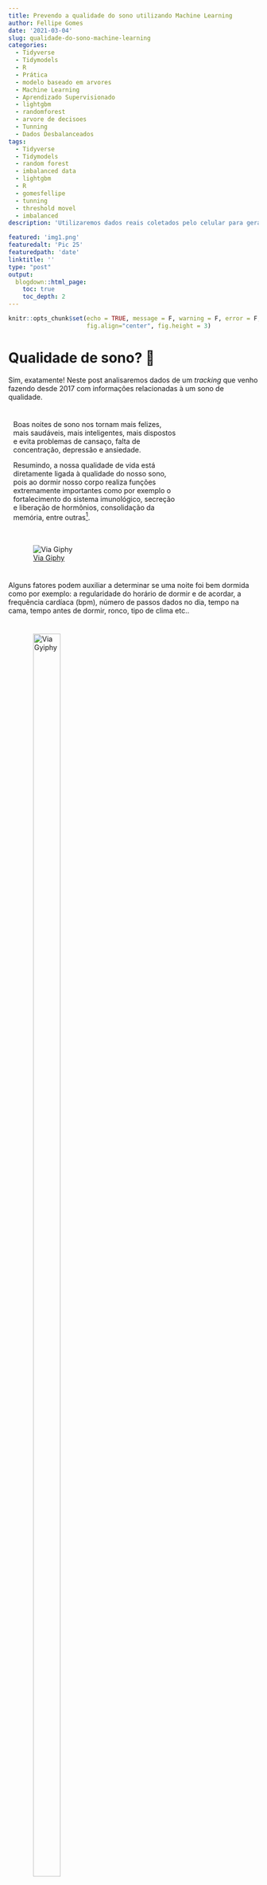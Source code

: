 ```yaml
---
title: Prevendo a qualidade do sono utilizando Machine Learning
author: Fellipe Gomes
date: '2021-03-04'
slug: qualidade-do-sono-machine-learning
categories:
  - Tidyverse
  - Tidymodels
  - R
  - Prática
  - modelo baseado em arvores
  - Machine Learning
  - Aprendizado Supervisionado
  - lightgbm
  - randomforest
  - arvore de decisoes
  - Tunning
  - Dados Desbalanceados
tags:
  - Tidyverse
  - Tidymodels
  - random forest
  - imbalanced data
  - lightgbm
  - R
  - gomesfellipe
  - tunning
  - threshold movel
  - imbalanced
description: 'Utilizaremos dados reais coletados pelo celular para gerar previsões a partir de uma pequena base de dados com target desbalanceada'

featured: 'img1.png'
featuredalt: 'Pic 25'
featuredpath: 'date'
linktitle: ''
type: "post"
output:
  blogdown::html_page:
    toc: true
    toc_depth: 2
---
```


<style>
.column {
float: left;
width: 50%;
padding: 10px;
}

.column4 {
float: left;
width: 33%;
padding: 10px;
}

.column8 {
float: left;
width: 66%;
padding: 10px;
}

.row:after {
content: "";
display: table;
clear: both;
}

.center {
display: flex;
justify-content: center;
align-items: center;
height: 200px;
}
</style>


```r
knitr::opts_chunk$set(echo = TRUE, message = F, warning = F, error = F,
                      fig.align="center", fig.height = 3) 
```

<!-- O que veremos no post? -->

<!-- Aquisiçào e preparação dos dados -->
<!-- Uso de fontes externas para preencher dados faltantes -->

<!-- - Dados desbalanceados -->
<!-- - Analise exploratoria -->
<!-- Seleção de features -->
<!-- - *threshold* móvel -->
<!-- - Random Forest -->
<!-- - Ajustar modelo nulo baseline -->
<!-- - Lightgbm -->
<!-- - Tunning -->
<!-- - Seleção de modelos -->
<!-- Early Stopping -->
<!-- Aprendizagem não supervisionada para avaliar em novos dados -->
# Qualidade de sono? 🤨

Sim, exatamente! Neste post analisaremos dados de um *tracking* que venho fazendo desde 2017 com informações relacionadas à um sono de qualidade.

<div class="row">
<div class="column8"> 

Boas noites de sono nos tornam mais felizes, mais saudáveis, mais inteligentes, mais dispostos e evita problemas de cansaço, falta de concentração, depressão e ansiedade.

Resumindo, a nossa qualidade de vida está diretamente ligada à qualidade do nosso sono, pois ao dormir nosso corpo realiza funções extremamente importantes como por exemplo o fortalecimento do sistema imunológico, secreção e liberação de hormônios, consolidação da memória, entre outras[^1].

</div>

<div class="column4">
![[Via Giphy](https://media.giphy.com/media/mguPrVJAnEHIY/giphy.gif)](https://media.giphy.com/media/mguPrVJAnEHIY/giphy.gif)
</div>

</div>

Alguns fatores podem auxiliar a determinar se uma noite foi bem dormida como por exemplo: a regularidade do horário de dormir e de acordar, a frequência cardíaca (bpm), número de passos dados no dia, tempo na cama, tempo antes de dormir, ronco, tipo de clima etc..

<div class="row">

<div class="column4">
![[Via Gyiphy](https://media.giphy.com/media/xUPJPlFxssGpmLemru/giphy.gif)](https://media.giphy.com/media/xUPJPlFxssGpmLemru/giphy.gif){width=80%}
</div>

<div class="column8">
Felizmente, existe um aplicativo chamado [Sleep Cycle](sleepcycle.com/) que é capaz de *trackear* todas essas informações durante o uso do app, dentre outras funcionalidades. Desde 2017 tenho acompanhado meu sono através dele, principalmente pela funcionalidade de [rastreio dos padrões de sono para despertar durante sua fase mais leve, sem um despertador convencional](https://www.sleepcycle.com/how-sleep-cycle-works/) e tenho curtido bastante!
</div>

</div>

A proposta principal do aplicativo é monitorar os sinais do corpo para nos despertar suavemente quando estivermos no estágio de sono mais leve possível, pois acordar durante o sono leve é como acordar naturalmente descansado!

# Como funciona aplicativo Sleep Cycle? ![](https://www.sleepcycle.com/wp-content/uploads/2020/09/sleep_cycle_app_icon-480x480.png){width=3%}

<small>Tradução livre de [*How Sleep Cycle works*](https://www.sleepcycle.com/how-sleep-cycle-works/):</small>

"O funcionamento básico desse aplicativo se baseia que nos mexemos predominantemente durante o sono leve. Já durante o sono pesado, os músculos tendem a permanecer relaxados, e em sono REM a movimentação muscular abaixo do pescoço fica paralizada.

Assim sendo é possível selecionar um horário que gostaria de acordar, como de 6:30 até 7:00, e o aplicativo rastreará os movimentos na cama para acordar apenas quando entrar em sono leve durnte este período.

Dessa forma, estaríamos aumentando as chances de acordar mais bem-disposto, já que seu sono foi interrompido em uma fase mais leve de descanso."

Vejamos dois gráficos que exemplificam dois dos possíveis cenários de uma noite de sono:

<div class="row">

<div class="column">
<center>
**Exemplo 1 - sono regular**
![[via SleepCycle.com](https://www.sleepcycle.com/wp-content/uploads/2019/08/sleepcycle_regular_sleep.png)](https://www.sleepcycle.com/wp-content/uploads/2019/08/sleepcycle_regular_sleep.png){width=80%}
</br>
<small>Os picos representam os ciclos do sono, incluindo todas as fases do sono.</small>
</center>
</div>

<div class="column">
<center>  
**Exemplo 2 - sono irregular**
![[via SleepCycle.com](https://www.sleepcycle.com/wp-content/uploads/2019/08/sleepcycle_irregular_sleep.png)](https://www.sleepcycle.com/wp-content/uploads/2019/08/sleepcycle_irregular_sleep.png){width=80%}
</br>
<small>Ciclos de sono mais irregulares, onde o usuário provavelmente não dormiu tão bem como em nosso primeiro exemplo.</small>
</center>
</div>

</div>

Esta é a principal informação coletada no aplicativo e que permite um "despertar tranquilo"!

<!-- Agora que já entendemos as benefícios de uma noite bem dormida, de onde vêm os dados, como o app funciona e quantas horas proporcionam uma boa noite de sono, vamos direto ao objetivo deste post! -->

# Objetivo 🎯

Apesar do aplicativo captar diversos dados sobre a noite de sono, o "humor ao acordar" é uma informação fornecida pelo usuário assim que desativa o alarme, quando a seguinte tela é exibida:

<div class="row">

<div class="column">
<center>
![](/post/2021-02-28-qualidade-do-sono-machine-learning/mood.jpg){width=80%}
</center>
</div>

<div class="column">
<div class="center">
<br>
<dl>
<dt>Onde:</dt>
<dd>- 😃 (Bom)</dd>
<dd>- 😑 (Ok)</dd>
<dd>- 😡 (Mau)</dd>
</dl>
</div>
</div>
</div>

Como houveram diversos dias em que utilizei o aplicativo mas não assinalei o humor (seja por ter desativado o recurso por algum tempo ou simplesmente por ter ignorado 😅) vamos trabalhar para responder a seguinte pergunta:

> Qual foi a probabilidade de ter acordado de **mal humor** durante o período de *tracking* do app, nos dias cujo esse dado é faltante?

Onde **mal humor** será a classe positiva da **target**, traduzido nos dados da seguinte forma:

$$
mood=
\begin{cases}
Bom, & \text{se}\  mood = Bom \\
Ruim, & \text{c.c}\ 
\end{cases}
$$

Logo, `mood` será binária, avaliando se o humor foi `Bom` ou `Ruim` ao acordar, onde `Ruim`  a combinação do status 😑 (Ok) e 😡 (Mau) e será a classe mais importante para controlar os erros de previsão. 

Tomei a liberdade de fazer essa transformação pois desde o início do uso do app, marco como `Ruim` apenas quando realmente não descansei de forma satisfatória. Isso pode ter ocorrido por diversos fatores, como por exemplo: acordar após um pesadelo; acordar com barulho da rua ou de casa; acordar meio doente ou passando mal e por ai vai..

Por enquanto, estas informações serão suficientes. Vejamos na análise exploratória como se apresenta a variável target e quais dados disponíveis para atingir tal objetivo. 

# Explorar dados 🔎 


Carregar as dependências:

```r
library(tidyverse)  # datascience toolkit 
library(lubridate)  # manipule date
library(patchwork)  # grid ggplot
library(tidymodels) # machine learning toolkit
library(reactable)  # print tables 
library(treesnip)   # lightgbm

# Definir tema para ggplot
theme_set(theme_bw()) 
```

Vamos carregar funções que foram desenvolvidas ao longo das análises para facilitar tanto na apresentação dos resultados quanto na portabilidade dos códigos (bastando pequenos ajustes para "reciclá-los" ♻️):

<details>
<summary>(*Clique aqui para exibir as funções customizadas*)</summary>

```r
# Para o print de tabelas
print_table <- function(x, round=0, evalue_model = F, ...){ 
  
  if(round>0) x <- x %>% mutate_if(is.numeric, ~round(.x, round))
  
  if(evalue_model == T){
    
    reactable::reactable(x, striped = T, bordered = T, 
                         highlight = T, pagination = F,
                         width = 800,
                         defaultColDef = colDef(minWidth = 85),
                         defaultSorted = list(auc_pr = "desc"),
                         columns = list(
                           model = colDef(minWidth = 110),
                           tp = colDef(minWidth = 40),
                           fp = colDef(minWidth = 40),
                           fn = colDef(minWidth = 40),
                           tn = colDef(minWidth = 40)),
                         ...)  
    
  }else{
    reactable::reactable(x, striped = T, bordered = T, width = 800,
                         highlight = T, pagination = F, ...)  
  }
  
  
}

# Graficos de features numericas
plot_num <- function(data, num_feature, 
                     title = NULL, bins = 30, legend = NULL){
  
  if(is.null(title)) title = num_feature
  
  data = data %>% filter(!is.na(mood))
  
  p_shapiro = round(shapiro.test(data$air_pressure_pa)$p.value, 5)
  
  p1 <- 
    data %>% 
    ggplot(aes_string(x = num_feature, fill = "mood"))+
    geom_histogram(aes(y=..density..), bins = bins, alpha = 0.5,
                   show.legend = ifelse(!is.null(legend), T, F))+
    geom_density(alpha = 0.5,
                 show.legend = ifelse(!is.null(legend), T, F))+
    labs(y = "", x= "", title = title)+
    scale_fill_viridis_d(end = 0.8, direction = 1)
  
  if(!is.null(legend)){
    p1 = p1 + theme(legend.position = legend)
  }
  
  p2 <- 
    data %>% 
    ggplot(aes_string(x = num_feature))+
    geom_boxplot(aes(y = "", color = mood), 
                 show.legend = F)+
    labs(y = "", x= "", 
         caption = paste0("Shapiro-Wilk normality test: ",
                          ifelse(p_shapiro == 0, "P<0.05", p_shapiro) ))+
    scale_color_viridis_d(end = 0.8, direction = 1)
  
  p1 / p2  + plot_layout(heights = c(4/5, 1/5))
}  

# Graficos de features categoricas
plot_cat <- function(data, cat_feature, title = NULL, label = TRUE, legend = NULL){
  
  data = data %>% filter(!is.na(mood))
  
  valor_p = round(chisq.test(data %>% pull(cat_feature), 
                             data$mood, 
                             simulate.p.value = T)$p.value, 5)
  
  to_plot = data %>%
    count(!!as.name(cat_feature), mood) %>% 
    group_by(!!as.name(cat_feature)) 
  
  final_plot = to_plot %>% 
    mutate(prop = n/sum(n),
           lab = paste0(round(prop*100, 2), "%")) %>% 
    ggplot()+
    geom_bar(aes_string(x = cat_feature, y = "n", fill = "mood"),
             stat = "identity", alpha = 0.7, 
             position = position_dodge2(0.9),
             show.legend = ifelse(!is.null(legend), T, F))+
    scale_fill_viridis_d(end = 0.8, direction = 1)+
    labs(title = title, y = "",
         caption = paste0("Pearson's Chi-squared test: ", valor_p))
  
  if(label == TRUE){
    final_plot = final_plot+
      geom_label(aes_string(x = cat_feature, y = "n", label = "lab"),
                 position = position_dodge2(0.9), show.legend = F)  
  }
  
  if(!is.null(legend)){
    final_plot = final_plot + theme(legend.position = legend)
  }
  
  return(final_plot)
  
}

# Grafico interativo de features temporais
plot_dygraph <- function(x, order.by, feature, title = NULL){
  x %>%  
    xts::xts(order.by = order.by) %>% 
    .[,feature] %>%
    dygraphs::dygraph(main = title) %>% 
    dygraphs::dyRangeSelector()
}

# Calcula o ponto de corte que maximiza a funcao f beta
threshold_max <- function(x){
  
  fbeta <- function(precision, recall){ 
    (beta+1)*(precision*recall)/(beta*(precision+recall))
  }
  
  # https://machinelearningmastery.com/fbeta-measure-for-machine-learning/
  # F05: + precision - recall
  # F1 : + precision + recall
  # F2 : - precision + recall 
  beta = 0.5
  
  x  %>%
    pr_curve(mood, .pred_Ruim) %>% 
    mutate(fbeta = fbeta(precision, recall) ) %>% 
    filter(fbeta == max(fbeta, na.rm = T))
}

# Plot da matriz de confusao e da funcao das funcoes de densidade estimadas
conf_mat_plot <- function(x, null_model = FALSE){
  trs <- threshold_max(x)$.threshold
  
  if(null_model==FALSE){
    x <- x %>% 
      mutate(.pred_class = ifelse(.pred_Ruim >= trs, "Ruim", "Bom") %>%
               factor(levels = c("Ruim", "Bom"), ordered = TRUE))  
  }
  
  p1 <- 
    x %>%
    select(.pred_class, mood) %>%
    table() %>% 
    conf_mat() %>% 
    autoplot(type = "heatmap")+
    labs(title = "Matriz de Confusao",
         subtitle = paste0("Threshold max F0.5: ", round(trs, 4)))
  
  p2 <- 
    x  %>%
    ggplot() +
    geom_density(aes(x = .pred_Ruim, fill = mood), 
                 alpha = 0.5)+
    labs(title = "Distribuições de probabilidade previstas",
         subtitle = "por classe")+ 
    scale_x_continuous(limits = 0:1)+
    geom_vline(aes(xintercept = trs, color = "threshold max F0.5"), linetype = 2) +
    scale_color_manual(name = "", values = c(`threshold max F0.5` =  "red"))+
    scale_fill_viridis_d(end = 0.7, direction = 1)
  
  p1 | p2
} 

# Conjunto de metricas utilizadas para avaliar os modelos
evalue_model <- function(x, model = "", null_model=FALSE){
  
  trs <- threshold_max(x)$.threshold
  
  if(null_model==FALSE){
    x <- x %>%
      mutate(.pred_class = ifelse(.pred_Ruim >= trs, "Ruim", "Bom") %>% 
               factor(levels = c("Ruim", "Bom"), ordered = TRUE))
  }
  
  cm <- x %>% 
    select(.pred_class, mood) %>% 
    table() 
  
  tibble(
    model = model,
    tp = cm[1,1],
    fp = cm[1,2],
    fn = cm[2,1],
    tn = cm[2,2],
    auc_roc   = yardstick::roc_auc(x, mood, `.pred_Ruim`)$.estimate,
    auc_pr    = yardstick::pr_auc(x, mood, `.pred_Ruim`)$.estimate,
    logloss   = yardstick::mn_log_loss_vec(x$mood, x$.pred_Ruim),
    f1        = yardstick::f_meas_vec(x$mood, x$.pred_class, beta = 1),
    f05       = yardstick::f_meas_vec(x$mood, x$.pred_class, beta = 0.5),
    f2        = yardstick::f_meas_vec(x$mood, x$.pred_class, beta = 2),
    precision = yardstick::precision_vec(x$mood, x$.pred_class),
    recall    = yardstick::recall_vec(x$mood, x$.pred_class),
    trs_fbeta = trs
  ) 
}  

plot_auc <- function(x){
  
  p1 <-  
    x %>% 
    group_by(model) %>%
    roc_curve(mood, .pred_Ruim) %>%
    ggplot(aes(x = 1 - specificity, y = sensitivity, color = model)) +
    geom_line(size = 1, alpha = 0.5, show.legend = F) +
    geom_abline(lty = 2, alpha = 0.5, color = "gray50", size = 1.3)+
    labs(title = "AUC")+
    scale_color_viridis_d(direction = 1)
  
  p2 <- 
    x %>%
    group_by(model) %>%
    pr_curve(mood, .pred_Ruim) %>%
    ggplot(aes(x = recall, y = precision, color = model)) +
    geom_line(size = 1.15, alpha = 0.5) +
    # geom_abline(slope = -1, intercept = 1, lty = 2, alpha = 0.5, color = "gray50", size = 1.2)+
    labs(title = "PR AUC")+
    theme(legend.position = "right")+
    scale_color_viridis_d(direction = 1)
  
  (p1 | p2)
}
```
</details>
&nbsp;

Importar os dados obtidos no app [SleepCycle](https://www.sleepcycle.com/) e padronizar nomes das colunas:

```r
sleep <- read_csv2("sleepdata.csv") %>% janitor::clean_names(case = "snake")
```

A seguir, uma tabela com uma descrição do conteúdo de cada coluna:

<!-- <div class="fold s"> -->

<details>
<summary>(*Código do objeto `dic`*)</summary>

```r
dic <- 
  tibble(
    `Coluna` = sleep %>% colnames(),
    `Descrição curta` = 
      c("Inicio",
        "Fim",
        "Qualidade do Sono",
        "Regularidade",
        "Humor",
        "Frequência cardíaca (bpm)",
        "Passos",
        "Modo de alarme",
        "Pressão do Ar (Pa)",
        "Cidade",
        "Movimentos por hora",
        "Tempo na cama (segundos)",
        "Tempo adormecido (segundos)",
        "Tempo antes de dormir (segundos)",
        "Início da janela",
        "Fim da janela",
        "Ronco",
        "Hora do ronco",
        "Temperatura (°C)",
        "Tipo de clima",
        "Notas"),
    `Descrição detalhada` = 
      c("Início do monitoramento",
        "Fim do monitoramento",
        "Qualidade do sono é baseada em: tempo que passa a dormir, movimentos durante a noite e momentos em que está totalmente desperto",
        "Informa sobre a regularidade do horário de dormir e de acordar durante um período de tempo. Quanto maior, mais regular tem sido o horário de acordar e dormir e isso pode resultar em um sono melhor",
        "Humor informado no app ao acordar:    
        \U0001F603 (Bom), \U0001F611 (Ok), \U0001F621 (Mau), \U00026D4 (Não informado)",
        "-",
        "Quantos passos dá por dia (bom a partir de 10.000 passos por dia)",
        "Alarme ligado ou apenas monitoramento",
        "-",
        "-",
        "-",
        "-",
        "-",
        "-",
        "Início do modo soneca",
        "Fim do modo soneca",
        "Detector de ruídos (pode captar outros barulhos que não seja ronco)",
        "-",
        "-",
        "-",
        "Alguma nota ao acordar"
      ),
    Target = c(rep("",4), "🎯", rep("", 16))
  )
```

</details>
<!-- &nbsp; -->

```r
dic %>% print_table(columns = list(Target = colDef(minWidth = 35)))
```

&nbsp;

## Limpeza e preparação dos dados

Vamos realizar uma limpeza inicial, preparando os dados para possibilitar as análise em um objeto `tibble` minimamente arrumado:

```r
sleep <- sleep %>% 
  # fix target
  mutate(mood = case_when(mood == "Bom" ~ "Bom",
                          mood == "Mau" ~ "Ruim",
                          mood == "Ok" ~ "Ruim",
                          is.na(mood) ~ NA_character_),
         mood = factor(mood, levels = c("Ruim", "Bom"), ordered = TRUE)) %>% 
  # fix window
  mutate_at(c("window_start", "window_stop"), 
            ~ifelse(is.na(.x), end, .x)) %>% 
  # fix string %
  mutate_at(c("sleep_quality", "regularity"),
            ~ .x %>% str_remove("%") %>% as.numeric() ) %>% 
  # fix heart_rate_bpm e criar bug indicator 
  mutate(heart_rate_bug = ifelse(heart_rate_bpm == 0, "sim", "nao")) %>% 
  mutate(heart_rate_bpm = ifelse(heart_rate_bpm == 0, 
                                 NA_integer_, heart_rate_bpm)) %>% 
  # fix dados de soneca
  mutate(snore_time = as.numeric(snore_time),
         did_snore = ifelse(did_snore == TRUE, "sim", "nao")) %>% 
  # fix para numerico
  mutate_at(c("time_before_sleep_seconds", 
              "time_asleep_seconds", 
              "time_in_bed_seconds"),
            ~as.numeric(.x) ) %>% 
  # fix movements_per_hour para double
  mutate(movements_per_hour = as.double(movements_per_hour)) %>% 
  # fix weather_type
  mutate(weather_type = 
           factor(weather_type, 
                  levels = c("No weather", "Rain", "Rainy showers", "Cloudy",
                             "Partly cloudy", "Fair", "Sunny"),
                  ordered = TRUE))  %>% 
  mutate_at(c("weather_temperature_c", "air_pressure_pa"),
            ~ as.numeric(.x) %>% if_else(. == 0, NA_real_, .)) %>% 
  # remover unused columns
  select(-one_of(c("city", "notes"))) %>% 
  select(mood, everything()) %>% 
  arrange(end)
```

Qual a estrutura geral dos dados? Será que existe algum padrão nos dados ausentes?

```r
sleep %>% 
  arrange(end) %>% 
  mutate(Date = as.Date(end))%>%
  # complete(Date = seq.Date(min(Date), max(Date), by="day"))  %>%  
  visdat::vis_dat() 
```

Os dados ausentes ocorrem tanto espalhados (`heart_rate_bpm`) quanto em sequência (`air_pressure_pa`, `weather_temperature_c`, `mood`) portando, adotaremos as seguintes estratégias para inputar dados ausentes:

1. `air_pressure_pa`: Será obtidos no site [data.rio/datasets](https://www.data.rio/datasets/dados-hor%C3%A1rios-do-monitoramento-da-qualidade-do-ar-monitorar?selectedAttribute=Pres) e caso ainda exista dados ausentes, será preenchido com as médias móveis dos últimos 7 dias;
2. `weather_temperature_c`: Mesma estratégia do item (1);
3. `heart_rate_bpm`: Cálculo das médias móveis dos últimos 7 dias;
4. `mood`: Como é a *target*, as instâncias aonde `is.na(mood)` serão retidas para estimação após o ajuste do modelo.

## Imputar dados de fontes externas

O preenchimento das features `air_pressure_pa`, `weather_temperature_c` serão realizados a partir do download de dados públicos do Rio de Janeiro no link: [data.rio/datasets](https://www.data.rio/datasets/dados-hor%C3%A1rios-do-monitoramento-da-qualidade-do-ar-monitorar?selectedAttribute=Pres). Para obter este dado utilizaremos a função `get_rj_data()` desenvolvida para este post, que está omitida mas para quem tiver interesse basta conferir clicando no item abaixo:

<details>
<summary>(*Código da função `get_rj_data()`*)</summary>
```r
get_rj_data <- function(){ 
  
  if(!file.exists("rj_data.rds")){ 
    
    url <- "https://opendata.arcgis.com/datasets/5b1bf5c3e5114564bbf9b7a372b85e17_2.csv?outSR=%7B%22latestWkid%22%3A4326%2C%22wkid%22%3A4326%7D"
    
    download.file(url, "rj_data.csv")
    
    rj_data <- readr::read_csv("rj_data.csv")
    
    saveRDS(rj_data, "rj_data.rds")
    
  }else{
    rj_data <- readRDS("rj_data.rds")
  }
  
  # preparar dados de pressao atmosferica e temperatura no periodo desejado
  rj_data <- rj_data %>% 
    mutate(Data = ymd_hms(Data)) %>% 
    filter(Data >= min(sleep$start) &  Data <= max(sleep$start)) %>% 
    group_by(Data = as.Date(Data)) %>% 
    summarise(air_pressure_pa = mean(Pres/10, rm.na=T),
              weather_temperature_c = mean(Temp, rm.na=T))
  
  return(rj_data)
  
}
```
</details>
<!-- &nbsp; -->

Com acesso aos dados, hora de combinar as bases e preencher os dados faltantes:

```r
sleep <- sleep %>% 
  mutate(Data = as.Date(start)) %>%
  # to numeric
  mutate_at(c("weather_temperature_c", "air_pressure_pa"),
            ~ as.numeric(.x) %>% if_else(. == 0, NA_real_, .)) %>% 
  # join Rio data
  left_join(get_rj_data() , by = c("Data")) %>% 
  # fill with new data
  mutate(air_pressure_pa = ifelse(is.na(air_pressure_pa.x),
                                  air_pressure_pa.y,
                                  air_pressure_pa.x)) %>%
  mutate(weather_temperature_c = ifelse(is.na(weather_temperature_c.x),
                                        weather_temperature_c.y, 
                                        weather_temperature_c.x)) %>%
  # remove aux columns
  select(-air_pressure_pa.x, -air_pressure_pa.y,
         -weather_temperature_c.x, -weather_temperature_c.y,
         -Data)
```

## Insights

Nesta seção vamos responder algumas perguntas com dados!

### `start` e `end`

Qual a média mensal de horas dormidas e que horas costumo acordar, em média, mensalmente ao longo desses anos?

<details>
<summary>(*Código para gráfco abaixo*)</summary>
```r
dy1 <- sleep %>% 
  complete(start = seq.Date(min(as.Date(start)), max(as.Date(start)), by="day")) %>%
  mutate(dif_sleep_hours = as.numeric(end - start)/60) %>% 
  mutate(dif_sleep_hours = zoo::rollmean(dif_sleep_hours, k =  30, fill = NA)) %>%
  plot_dygraph(order.by = .$start, feature =  'dif_sleep_hours')

dy2 <- sleep %>% 
  complete(start = seq.Date(min(as.Date(start)), max(as.Date(start)), by="day")) %>%
  mutate(end_hour = hour(end)) %>% 
  mutate(end_hour = zoo::rollmean(end_hour, k =  30, fill = NA)) %>%
  plot_dygraph(order.by = .$start, feature =  'end_hour')
```
</details>
&nbsp;&nbsp;

<div class="row">
<div class="column">
<center>
**Tempo dormindo (em horas)**
</br>
<small>Média móvel 30 dias</small>
```r
dy1
```
</br>
<small>O tempo que passa dormindo parece variar (em média) em torno de 6 à 7 horas</small>
</center>
</div>

<div class="column">
<center>  
**Hora que acorda**
</br>
<small>Média móvel 30 dias</small>
```r
dy2
```
</br>
<small>O pico no início no gráfico corresponde ao penúltimo semestre da facultado. No final de 2017 comecei a trabalhare passei a acordar mais cedo  </small>
</center>
</div>

</div>



<div class="w3-panel w3-sand w3-border">
⚠️ Note que existem alguns espaços vazios, que correspondem aos dias que o app não foi utilizado.
</div>


### `window_start` e `window_stop`

Quanto tempo costumo usar o modo "soneca" ao longo da semana? E aos finais de semana?

<details>
<summary>(*Código para gráfco abaixo*)</summary>
```r
p <- sleep %>% 
  mutate(mood = ifelse(is.na(mood), "NA", as.character(mood)) %>% 
           factor(levels = c("Ruim", "NA", "Bom"))) %>% 
  mutate(nap_minutes = (window_stop - window_start) / 30,
         final_de_semana = lubridate::wday(start) %in% c(1, 7)) %>% 
  count(mood, final_de_semana, nap_minutes) %>% 
  group_by(mood, final_de_semana) %>% 
  mutate(
    fnap_minutes = case_when(
      nap_minutes == 0 ~ "Sem modo soneca",
      nap_minutes == 20 ~ "20 minutos",
      nap_minutes == 30 ~ "30 minutos",
      nap_minutes == 60 ~ "1 hora"),
    fnap_minutes = reorder(fnap_minutes, nap_minutes),
    final_de_semana = ifelse(final_de_semana == T, "Final de semena", "Dia de semana"),
    label = paste0( n, " (", round(n/sum(n)*100, 2), "%)")
  ) %>% 
  ggplot(aes(x = fnap_minutes, y = n, label = label, fill = mood))+
  geom_bar(stat = "identity", alpha = 0.8)+
  scale_fill_viridis_d(end = 0.7, direction = 1)+
  # ggrepel::geom_label_repel(aes(label = label))+
  labs(x = "", y = "")+
  facet_wrap(~final_de_semana)+
  theme(axis.text.x = element_text(angle = 30, hjust=1))
```
</details>
&nbsp;

```r
p %>% plotly::ggplotly() %>% plotly::config(displayModeBar = F)
```

Como era de se esperar, os dias em que `mood=="Ruim"` ocorrem mais quando o modo soneca não é ativado pois acaba mesmo sendo menos propício a voltar a dormir. Outro detalhe é que muitas vezes usei o soneca por um tempo muito prolongado! (😱 pelo menos `mood=="Bom"` na maioria desses casos!)

Já nos finais de semana, ocorre pouquíssimo `mood== "Ruim"` e praticamente não há uso do alarme e quando há, não utiliza soneca. 

### `weather_type` e `alarm_mode` 

Será que o humor ao acordar esta relacionado com o tipo de clima ou com o modo utilizado no alarme?

```r
p1 <- plot_cat(sleep, cat_feature="weather_type", 
               title = "Tipo de clima", label = F)+ 
  theme(axis.text.x = element_text(angle = 30, hjust=1))

p2 <- plot_cat(sleep, cat_feature="alarm_mode", 
               title = "Modo de alarme", label = F, legend = "right")

p1 | p2
```

Nota-se que não existem evidências estatisticas para afimar que essas features (sozinhas) estão associadas à target, porém como serão utilizados modelos baseados em árvores que experimentam diversas combinações de features, vamos manter na base e deixar o modelo decidir como usar.

### `sleep_quality` e `time_in_bed_seconds`

A qualidade de sono e o tempo da cama estão normalmente distribuídos em torno de uma média?

```r
p1 <- sleep %>% plot_num("sleep_quality")
p2 <- sleep %>% plot_num("time_in_bed_seconds", legend = "right")

p1 | p2
```

Existem alguns registros em que o tempo na cama é menor que 10.000 segundos (~3horas) o que corresponde aos pequenos cochilos que registrei no app. Não foram muitos registros mas talvez seja útil na modelagem pois existem ocorrências de humor (`mood`) `Bom` e `Ruim` ali.

Como a correlação de spearman entre estas duas feautures é muito alta (`r round(cor(sleep$sleep_quality, sleep$time_in_bed_seconds), 4)`) é possível notar que baixa qualidade do sono esta altamente correlacionada com o tempo na cama.

Mais uma pergunta sobre estas features: Como a média mensal da qualidade do sono e do tempo na cama em horas estão distribuídos ao longo do tempo? 

<details>
<summary>(*Código para gráfco abaixo*)</summary>
```r
dy1 <- sleep %>% 
  complete(start = seq.Date(min(as.Date(start)),
                            max(as.Date(start)), by="day")) %>%
  mutate(sleep_quality = zoo::rollmean(sleep_quality, k =  30, fill = NA)) %>%
  plot_dygraph(order.by = .$start, feature =  'sleep_quality')

dy2 <- sleep %>% 
  complete(start = seq.Date(min(as.Date(start)), 
                            max(as.Date(start)), by="day")) %>%
  mutate(time_in_bed_seconds = 
           zoo::rollmean(time_in_bed_seconds, k =  30, fill = NA)) %>%
  mutate(time_in_bed_seconds = time_in_bed_seconds / 60 / 60) %>% 
  plot_dygraph(order.by = .$start, feature =  'time_in_bed_seconds')
```
</details>
&nbsp;&nbsp;

<div class="row">
<div class="column">
<center>
**Qualidade do sono**
</br>
<small>Média móvel 30 dias</small>
```r
dy1
```
</br>
<small>Parece que a qualidade do sono vem aumentando desde final de 2019, mantendo um patamar semlhante ao final e 2018.</small>
</center>
</div>

<div class="column">
<center>  
**Tempo na cama em horas**
</br>
<small>Média móvel 30 dias</small>
```r
dy2
```
</br>
<small>O tempo na cama varia entre 6 à 7 horas (Apesar de alguns picos em 2020, provavelmente por conta da pandemia do corona virus quando estabeleceu-se o home office)</small>
</center>
</div>

</div>

## Reter dados 

Antes de iniciar o processo de modelagem, será necessário reter dados aonde `mood` é `NA`, pois faremos as previsões nestes dados apenas após o ajuste e seleção do modelo final.

```r
new_sleep <- sleep %>% filter(is.na(mood))
sleep <- sleep %>% filter(!is.na(mood))
```

# Modelagem 🚀

Hora de criar alguns modelos para estimar a probabilidade das classes da target: `mood`.

Como estamos diante de um cenário onde os dados estão desbalanceados, será necessário tomar algumas decisões muito importantes (sim, cientistas de dados precisam tomar decisões o tempo inteiro). 
<div class="row">
<div class="column8">
<div class="center">
<span>
<div>
Neste caso, as questões são as seguintes:

1. Qual a classe mais importante?
2. Qual a métrica será utilizada para selecionar os modelos?
3. Qual será o *threshold*? 
4. Qual será estratégia para lidar com o desbalanceamento?
5. Quais métricas serão monitoradas? 

</div>
</span>
</div>
</div>

<div class="column4">
</br>
![[Via Giphy](https://media.giphy.com/media/XeH1MFu4x3etVsllUN/giphy.gif)](https://media.giphy.com/media/XeH1MFu4x3etVsllUN/giphy.gif)

</div>
</div>
A classe mais importante para nossa previsão é a positiva, ou seja, `mood=="Ruim"`. Sendo assim desejamos **evitar falsos positivos**. 

A métrica utilizada para selecionar os modelos será a [**logloss**](https://www.kaggle.com/dansbecker/what-is-log-loss). Esta é uma métrica probabilistica que foca na incerteza que o modelo tem nas previsões e penaliza as previsões que estão erradas[^2].

Após calibrar a probabilidade, estabeleceremos um ponto de corte que **maximizar a medida F-Beta**, (que é uma abstração da medida *F1*, média harmônica entre *Precision* e *Recall*) onde *Beta = 0.5*. Essa medida tem o efeito de aumentar a importância da *Precision* e diminui a importância do *Recall*. [^3]

Parra lidar com o desbalanceamento da *target*, utilizaremos o método de *undersampling* chamado ** *Tomek Links* **[^4]. Este método faz uma amostragem da classe majoritária de forma "mais esperta" que uma simples amostragem aleatória. 

Por fim, a principal métrica que será monitorada será a ***AUC-PR***[^5] (*Area Under Precision Recall Curve*). Ela é uma espécie de *AUC* que cálculada a área sobre a *Precision* x *Recall*. Essa métrica é preferível neste caso pois foca maisn na classe positiva e a *ROC AUC* tente a superestimar os valores nesse caso.

## Amostragem

Para preparar os dados para modelagem vamos dividir os dados em treino (70%) e teste (30%).

```r
set.seed(123456789)

# treino e teste
sleep_split <- initial_split(data = sleep, strata = mood, prop = 0.7)
sleep_train <- training(sleep_split)
sleep_test  <- testing(sleep_split)
```

Além disso, vamos dividir o conjunto de treino em `r pull(filter(count(sleep_test, mood), mood=="Ruim"), n)/2` folds para obter resultados de validação cruzada. Este valor corresponde metade da quantidade em que `mood=="Ruim"` nos dados teste.

```r
set.seed(123456789)
k_fold <- sleep_test %>% count(mood) %>% filter(mood=="Ruim") %>% pull(n)

sleep_folds <- sleep_train %>% 
  rsample::vfold_cv(v = round(k_fold/2), repeats = 10, strata = mood)
```

A decisão de utilizar o valor de `k` como metade do tamanho da classe minoritária foi uma decisão pessoal, não sei se é ótima mas foi conveniente neste caso.

Como ficou dividido:

<details>
<summary>(*Código para tabela abaixo*)</summary>
```r
tab <- 
  full_join(sleep_train %>% count(mood) %>% mutate(prop = n/sum(n)*100),
            sleep_test %>% count(mood) %>% mutate(prop = n/sum(n)*100),
            by = "mood") %>% 
  print_table(round = 2,
              columns = list(
                n.x = colDef(name = "N"),
                prop.x = colDef(name = "(%)", align = "left"),
                n.y = colDef(name = "N"),
                prop.y = colDef(name = "(%)", align = "left")
              ), 
              columnGroups = list(
                colGroup(name = "Train", columns = c("n.x", "prop.x")),
                colGroup(name = "Test", columns = c("n.y", "prop.y"))
              ))
```
</details>
&nbsp;

```r
tab
```

<div class="w3-panel w3-pale-red w3-border">
☠️ A quantidade reduzida de dados para teste reflete a baixa quantidade de dados no geral! 
</div>

## Engenharia de recursos

Hora de criar o objeto que vai conter todos os passos do pré-processamento necessário! Esse passo é muito importante pois algumas estatísticas precisam ser calculadas nos dados de treino isoladamente para não "dar pistas" para modelo sobre as informações contidas nos dados de teste, comprometendo o desempenho do modelo em novos dados.

De forma semelhante (mas não igual) ao `sklearn.pipeline.Pipeline`, disponível para Python, na linguagem R existe o pacote `recipes` que permite a criação de "receitas" com a função `recipe()` e que pode ser utilizada em um `workflow()` para treinar o modelo na sequência.

Sendo assim, algumas das operações realizadas no préprocessamento do modelo:

- Criar feature: `ano`;
- Criar feature: `mes`;
- Criar feature: `dia da semana`;
- Criar feature: `dia do mes`;
- Criar feature: `hora que acordou`;
- Criar feature: `final de semana`;
- Criar feature: `tempo dormindo`;;
- Criar feature: `tempo de soneca`
- Criar feature: `quarentena`;
- Inputar média movel semanal para preencher as features de `weather_temperature_c` e `air_pressure_pa` no RJ;
- Transformar categóricas em dummy;
- Remover colunas com dados inválidos para modelo (timestamp);
- Preencher os dados faltantes de `heart_rate_bpm` utilizando o algorítmo `knn` com 2 vizinhos mais próximos;
- Aplicar o algoritmo *Tomek Links*, que é um método de *undersampling*. 

Caso queira saber mais sobre métodos de *undersampling* para tratar dados desbalanceados sugiro a leitura [deste excelente post](https://machinelearningmastery.com/undersampling-algorithms-for-imbalanced-classification/)! (Os códigos estão em Python porém a explicação da teoria é o que importa neste caso)

Preparar objeto `recipe` que contém um conjunto de etapas para pré-processamento de dados:

```r
sleep_recipe <- 
  recipe(mood~., data = sleep_train) %>%
  step_ordinalscore(weather_type) %>% 
  step_mutate(
    ano = factor(year(end)),
    mes = month(end),
    dia_semana = wday(end) %>% ifelse(. == 7, 0, .),
    dia_mes = mday(end),
    end_hour = hour(end),
    final_de_semana = 
      ifelse(lubridate::wday(start) %in% c(1, 7),  "sim", "nao") %>% as.factor(),
    dif_sleep_hours = as.numeric(end - start)/60,
    dif_nap = as.numeric(window_stop - window_start) / 60,
    quarentena = ifelse(start > dmy("20/03/2020"), "sim", "nao") %>% as.factor(),
    nap_minutes = (window_stop - window_start) / 30
  ) %>% 
  step_mutate_at(c("weather_temperature_c", "air_pressure_pa"),
                 fn = ~ imputeTS::na_ma(.x, k = 7, weighting = "simple")) %>% 
  step_dummy(all_nominal(), -all_outcomes())  %>% 
  step_mutate_at(starts_with("ano"), # Fix 2018 nos novos dados
                 fn = ~ ifelse(is.na(.x), 0, .x)) %>% 
  step_rm(start, end, window_start, window_stop)%>%
  step_knnimpute(heart_rate_bpm, neighbors = 2) %>% 
  themis::step_tomek(mood) %>%
  prep()

# bake(sleep_recipe, new_data = NULL)
```

Finalmente! 🥵

Com os dados devidamente preparados, vamos ligar as turbinas e partir para modelagem!

```r
doParallel::registerDoParallel(4)
```

## Modelo Nulo (Baseline)

Este não é o tipo de modelo que serve para resolver problemas reais mas pode servir como um bom baseline ("pior que isso não fica") pois ele vai prever apenas a classe majoritária, e com base nisso, poderemos comparar as métricas de performance do ajuste para saber se nossos modelos estão (no mínimo) performando melhor que um modelo que classifica unicamente 1 classe,

```r
null_model <- null_model(mode = "classification") %>% 
  set_engine("parsnip")
```

Definir o objeto `workflow`:

```r
null_wflow_bas <- workflow() %>% 
  add_recipe(sleep_recipe) %>% 
  add_model(null_model) 
```

Realizar ajuste final nos dados de treino:

```r
null_final_fit_bas <- null_wflow_bas %>% last_fit(sleep_split) 
```

Coletar previsões nos dados de teste:

```r
null_test_preds_bas <- collect_predictions(null_final_fit_bas)
```

Avaliar desempenho do modelo nos dados de teste:

```r
null_test_preds_bas %>% 
  mutate(mood = factor(mood, levels = c("Ruim", "Bom"), ordered = TRUE)) %>%
  conf_mat_plot(null_model = T)
```

Modelo nulo pronto! Vamos para a modelagem propriamente dita!

## Árvore de decisões

Este algorítimo é um ótimo ponto de partida pois possui alta explicabilidade, gerando um plot intuitivo e muito fácil de interpretar. As *features* que aparecem no topo são as mais importantes e cada nó seguinte é gerado a partir de regras que otimizam a divisão dos dados daquele ramo.

Existem recursos interessantes ao trabalhar com árvores, como determinar uma regra de parada ou ainda deixar a árvore crescer e depois realizar a poda. Primeiramente vamos ajusta uma árvore de decisões *default* e em seguida realizar algum tipo de tunning para tentar obter resultados melhores.

<!-- `gini`: -->
<!-- Se selecionarmos dois itens de uma populacao aleatoriamente, entao eles devem ser da mesma classe e a probabilidade para isto é 1 se a população é pura. -->

### Default

Os parâmetros *default* foram definidos baseados na documentação oficial do pacote `rpart` em <https://cran.r-project.org/web/packages/rpart/rpart.pdf> e o *de/para* para definição dos parâmetros na página do pacote `parsnip` em <https://parsnip.tidymodels.org/reference/decision_tree.html>

```r
tree_model_bas <- decision_tree(
  cost_complexity = 0.01, # cp
  tree_depth = 30,        # maxdepth
  min_n = 20              # minsplit
) %>% 
  set_engine("rpart") %>%
  set_mode("classification")
```

Definir o objeto `workflow`:

```r
tree_wflow_bas <- workflow() %>% 
  add_recipe(sleep_recipe) %>% 
  add_model(tree_model_bas) 
```

Ajustar modelo via validação cruzada:

```r
tree_res_bas <- fit_resamples(
  tree_wflow_bas,
  sleep_folds,
  metrics = metric_set(pr_auc, roc_auc, mn_log_loss),
  control = control_resamples(save_pred = TRUE)
)
# Salvar "cache" da otimizacao 
saveRDS(tree_res_bas, "tree_res_bas.rds")
```

```r
tree_res_bas <- readRDS("tree_res_bas.rds")
```

Finalizar o modelo:

```r
# Finalizar workflow com parametros selecionados (default nesse caso)
tree_final_wflow_bas <- 
  finalize_workflow(
    tree_wflow_bas,
    select_best(tree_res_bas, metric = 'mn_log_loss') 
  )

# Realizar ajuste final nos dados de treino
tree_final_fit_bas <- tree_final_wflow_bas %>% last_fit(sleep_split) 

# Coletar previsões nos dados de teste
tree_test_preds_bas <- collect_predictions(tree_final_fit_bas)
```

Vejamos como ficou o modelo baseline:

<details>
<summary>(*Código do objeto `tre_model_bas`*)</summary>
```r
tre_model_bas <- 
  tree_final_fit_bas$.workflow[[1]] %>% 
  pull_workflow_fit()
```
</details>
&nbsp;

```r
rattle::fancyRpartPlot(tre_model_bas$fit, sub = NULL, cex = 0.6)
```

Note que o modelo *default* se baseia nas features `time_before_sleep_seconds` e `steps`. Talvez, com outra combinação de parâmetros seja possível conseguir um modelo uma árvore um pouco maior com resultado igual/melhor.

Como são apenas duas features, é possível visualizar os regras de classificação a partir de um gráfio de dispersão

```r
sleep_train %>%
  ggplot(aes(time_before_sleep_seconds, steps)) +
  parttree::geom_parttree(data = tre_model_bas$fit, alpha = 0.3) +
  geom_jitter(aes(color = mood), alpha = 0.7) +
  scale_color_viridis_d(end = 0.8, direction = 1)
```

Vamos avaliar desempenho do modelo nos dados de teste:

```r
tree_test_preds_bas %>% 
  mutate(mood = factor(mood, levels = c("Ruim", "Bom"), ordered = TRUE)) %>% 
  conf_mat_plot()
```

O modelo não esta muito bom... mas também não esta muito ruim para começar! 😅

Coram 5/8 acertos para classe de interesse, vamos tentar fazer o tunning deste modelo!

### Tunning

Definir o modelo que será utilizado:

```r
tree_model_tun <- decision_tree(
  min_n = tune(),
  cost_complexity = tune(), 
  tree_depth = tune()
) %>%
  set_engine("rpart") %>%
  set_mode("classification")
# tree_model_tun %>% translate()
```

Definir o objeto `workflow`:

```r
tree_wflow_tun <- workflow() %>% 
  add_recipe(sleep_recipe) %>% 
  add_model(tree_model_tun) 
```

O grid utilizado foi alterado para tentar previnir que a árvore tenha apenas o nó raiz pois o grid default, combinado com o *threshold*, estava gerando um "cotoco".

- `min_n`: [1, 5]
- `cost_complexity`: (transformed scale): [-10, -1]
- `tree_depth`: [10, 20]

Definir um grid aleatório para otimização dos hiperparâmetros:

```r
tree_params <- 
  tree_model_tun %>% 
  parameters() %>%
  update(
    min_n = min_n(c(1, 5)), 
    cost_complexity = cost_complexity(),
    tree_depth = tree_depth(c(10, 20)) 
  )

tree_grid <-grid_regular(tree_params, levels = 3)
```

Ajustar modelo:

```r
tree_res_tun <- 
  tree_wflow_tun %>% 
  tune_grid(
    resamples = sleep_folds,
    grid = tree_grid,
    metrics = metric_set(roc_auc, mn_log_loss, pr_auc),
    control = control_grid(save_pred = TRUE)
  )

# Salvar cache da otimizacao 
# saveRDS(tree_res_tun, "tree_res_tun.rds")
```

```r
tree_res_tun <- readRDS("tree_res_tun.rds")
```

Impacto de cada hiperparâmetro no resultado das métricas cálculadas para cada modelo:

<details>
<summary>(*Código do gráfico*)</summary>
```r
id_best_model <- 
  show_best(tree_res_tun, metric = 'mn_log_loss') %>%
  slice(1) %>% 
  pull(.config)

plot_tree_tun <- 
  tree_res_tun %>% 
  collect_metrics() %>% 
  mutate(best_model = if_else(.config == id_best_model, 
                              "BestModel", "Try")
         # cost_complexity = log(cost_complexity)-10
  ) %>% 
  select(.metric, mean, best_model,
         cost_complexity:min_n) %>%
  pivot_longer(cost_complexity:min_n,
               values_to = "value",
               names_to = "parameter"
  ) %>% 
  mutate(parameter = case_when(
    parameter == "cost_complexity" ~ "Cost-Complexity Parameter",
    parameter == "tree_depth" ~ "Tree Depth",
    parameter == "min_n" ~ "Minimal Node Size",
    
  ))%>% {
    ggplot(., aes(value, mean, color = best_model)) +
      geom_point(alpha = 0.6, show.legend = FALSE) +
      geom_point(data = subset(., best_model == 'BestModel'), 
                 size = 4, shape = 3)+
      scale_color_manual(values = c("red", "black"))+
      facet_grid(.metric~parameter, scales = "free") +
      labs(x = NULL, y = NULL)
  }
# Codigo para mesmo grafico sem cor para melhor modelo:
# autoplot(tree_res_tun)
```
</details>
&nbsp;

```r
plot_tree_tun %>% 
  plotly::ggplotly()%>% 
  plotly::layout(showlegend = FALSE) %>% 
  plotly::config(displayModeBar = F)
```

5 Melhores resultados:

```r
show_best(tree_res_tun, metric = 'mn_log_loss') %>% 
  select(-.estimator, -n, -.config)
```

Finalizar o modelo com o conjunto de parâmetros encontrados no processo de otimização:

```r
# finalizar workflow definindo modelo final
tree_final_wflow_tun <- 
  finalize_workflow(
    tree_wflow_tun,
    select_best(tree_res_tun, metric = 'mn_log_loss') )

# Realizar ajuste final nos dados de treino
tree_final_fit_tun <- tree_final_wflow_tun %>% last_fit(sleep_split) 

# Coletar previsões nos dados de teste
tree_test_preds_tun <- collect_predictions(tree_final_fit_tun)
```

Vejamos como ficou foi o ajuste do modelo utilizando a configuração obtida no após o *tunning* final:

<details>
<summary>(*Código do gráfico*)</summary>
```r
tre_model_tun <- pull_workflow_fit(tree_final_fit_tun$.workflow[[1]])
```
</details>
&nbsp;

```r
rattle::fancyRpartPlot(tre_model_tun$fit, sub = NULL, cex = 0.6)
```

Avaliar desempenho do modelo nos dados de teste:

```r
tree_test_preds_tun %>% 
  mutate(mood = factor(mood, levels = c("Ruim", "Bom"), ordered = TRUE)) %>%
  conf_mat_plot()
```

```r
bind_rows(
  evalue_model(x = tree_test_preds_bas, model = "tree default"),
  evalue_model(tree_test_preds_tun, model = "tree tunning")) %>% 
  print_table(round = 4, evalue_model = TRUE)
```

Ao comparar o modelo default com o modelo após o *tunning* é possível notar que o número de verdadeiros positivos foi menor porém o número de fasos positivos tbm foi menor devido ao elevado `trs_fbeta` encontrado (maximizando F0.5).

No geral, o modelo tunado ficou pior que o modelo default mas como o modelo de árvore de deciões costuma ser bem instável, ainda mais em um cenário de dados desbalanceados vamos apenas guardar estes resultados e dar mais um passo, combinando diversas árvore de decisões!

## Random Forest

O *Random Forest* é um algoritmo que (de forma simplificada) realiza bootstrap em cima de árvores de decisões (modelos que utilizamos anteriormente) construindo modelos de árvores de decisões em diferentes amostras com diferentes combinações de *features* e assim uma previsão final é feita após uma "votação entre os modelos".

### Default

Os parâmetros *default* foram definidos baseados na documentação oficial do pacote `ranger` em <https://cran.r-project.org/web/packages/ranger/ranger.pdf> e o *de/para* para definição dos parâmetros na página do pacote `parsnip` em <https://parsnip.tidymodels.org/reference/rand_forest.html>

```r
# raiz quadrada do numero de features 
n_col = ncol(juice(sleep_recipe))

rf_model_bas <- rand_forest(
  mtry = sqrt(n_col) %>% floor(), # mtry
  trees = 500,                    # num.trees
  min_n = 1                       # min.node.size 
) %>% 
  set_engine("ranger", num.threads = 4, importance = "permutation") %>% 
  set_mode("classification")
```

Definir o objeto `workflow`:

```r
rf_wflow_bas <- workflow() %>% 
  add_recipe(sleep_recipe) %>% 
  add_model(rf_model_bas) 
```

Ajustar modelo via validação cruzada:

```r
rf_res_bas <- fit_resamples(
  rf_wflow_bas,
  sleep_folds,
  metrics = metric_set(roc_auc, mn_log_loss, pr_auc),
  control = control_resamples(save_pred = TRUE)
)
```

Finalizar o modelo com o conjunto de parâmetros encontrados no processo de otimização:

```r
# Finalizar workflow com parametros selecionados (default nesse caso)
rf_final_wflow_bas <- 
  finalize_workflow(
    rf_wflow_bas,
    select_best(rf_res_bas, metric = 'mn_log_loss') )

# Realizar ajuste final nos dados de treino
rf_final_fit_bas <- rf_final_wflow_bas %>% last_fit(sleep_split) 

# Coletar previsões nos dados de teste
rf_test_preds_bas <- collect_predictions(rf_final_fit_bas)
```

Avaliar desempenho do modelo nos dados de teste:

```r
rf_test_preds_bas %>% 
  mutate(mood = factor(mood, levels = c("Ruim", "Bom"), ordered = TRUE)) %>%
  conf_mat_plot()
```

Este modelo não fez nenhuma previsão de falso positivo! Porém note que o `trs_fbeta` ficou bastante alto, o que deve ter ocorrido como reflexo do elevado `logloss` que indicaria que a incerteza que o modelo tem nas previsões esta alta.

### Tunning

Definir o modelo que será utilizado:

```r
rf_model_tun <- rand_forest(
  mtry = tune(),
  trees = tune(), 
  min_n = tune()
) %>% 
  set_engine("ranger", num.threads = 4, importance = "permutation") %>% 
  set_mode("classification")
# tree_model %>% translate()
```

Definir o objeto `workflow`:

```r
rf_wflow_tun <- workflow() %>% 
  add_recipe(sleep_recipe) %>% 
  add_model(rf_model_tun) 
```

O grid utilizado tentará valores superiores e inferiores ao número de árvores *default* do algoritmo e vamos incluir o valor 1 ao `min_n` pois árvores mais longas neste método podem ser úteis. O `mtry` será calculado baseado nas informações do dataset de treino.

- `trees`: [100, 900]
- `min_n`: [1, 40]
- `mtry`: [1, 20]

Definir técnica de otimização de hiperparâmetros 

```r
rf_grid <-grid_max_entropy(
  trees() %>% range_set(c(100, 900)), # Default Range: [1, 2000]
  min_n() %>% range_set(c(1, 40)),    # Default Range: [2, 40]
  finalize(mtry(), sleep_train),
  size = 30)
```

Ajustar modelo:

```r
rf_res_tun <- 
  rf_wflow_tun %>% 
  tune_grid(
    resamples = sleep_folds,
    grid = rf_grid,
    metrics = metric_set(roc_auc, mn_log_loss, pr_auc),
    control = control_grid(save_pred = TRUE)
  )

# Salvar cache da otimizacao 
saveRDS(rf_res_tun, "rf_res_tun.rds")
```

```r
rf_res_tun <- readRDS("rf_res_tun.rds")
```

Impacto de cada hiperparâmetro no resultado das métricas cálculadas para cada modelo:

<details>
<summary>(*Código do gráfico*)</summary>
```r
id_best_model <- 
  show_best(rf_res_tun, metric = 'mn_log_loss') %>%
  slice(1) %>% 
  pull(.config)

plot_rf_tun <- 
  rf_res_tun %>% 
  collect_metrics() %>% 
  mutate(best_model = if_else(.config == id_best_model, 
                              "BestModel", "Try")) %>% 
  select(.metric, mean, best_model,
         mtry:min_n) %>%
  pivot_longer(mtry:min_n,
               values_to = "value",
               names_to = "parameter"
  ) %>% 
  mutate(parameter = case_when(
    parameter == "mtry" ~ "Randomly Selected Predictors",
    parameter == "min_n" ~ "Minimal Node Size",
    parameter == "trees" ~ "# Trees"
  )) %>% {
    ggplot(., aes(value, mean, color = best_model)) +
      geom_point(alpha = 0.6, show.legend = FALSE) +
      geom_point(data = subset(., best_model == 'BestModel'), 
                 size = 4, shape = 3)+
      scale_color_manual(values = c("red", "black"))+
      facet_grid(.metric~parameter, scales = "free") +
      labs(x = NULL, y = NULL)
  }
# Codigo para mesmo grafico sem cor para melhor modelo:
# autoplot(rf_res_tun)
```
</details>
&nbsp;

```r
plot_rf_tun %>% 
  plotly::ggplotly()%>% 
  plotly::layout(showlegend = FALSE) %>% 
  plotly::config(displayModeBar = F)
```

Melhores resultados:

```r
show_best(rf_res_tun, metric = 'mn_log_loss') %>% 
  select(-.estimator, -n, -.config)
```

Finalizar o modelo com o conjunto de parâmetros encontrados no processo de otimização:

```r
# finalizar workflow definindo modelo final
rf_final_wflow_tun <- 
  finalize_workflow(
    rf_wflow_tun,
    select_best(rf_res_tun, metric = 'mn_log_loss') )

# Realizar ajuste final nos dados de treino
rf_final_fit_tun <- rf_final_wflow_tun %>% last_fit(sleep_split) 

# Coletar previsões nos dados de teste
rf_test_preds_tun <- collect_predictions(rf_final_fit_tun)
```

Vejamos como ficou foi o ajuste do modelo utilizando a configuração obtida no após o *tunning* final:

Avaliar desempenho do modelo nos dados de teste:

```r
rf_test_preds_tun %>% 
  mutate(mood = factor(mood, levels = c("Ruim", "Bom"), ordered = TRUE)) %>%
  conf_mat_plot()
```

```r
bind_rows(
  evalue_model(rf_test_preds_bas, model = "rf default"),
  evalue_model(rf_test_preds_tun, model = "rf tunning")) %>% 
  print_table(round = 4, evalue_model = TRUE)
```

Note que apesar do maior número de Verdadeiros Positivos, este modelo apresentou um Falso Positivo. Parece estranho pois é exatamente o que queriamos evitar porém é possível notar que o `logloss` foi bem inferior e o `trs_fbeta` está bem mais razoavel agora.

Importancia de cada *feature* conforme o modelo:

```r
vip::vip(pull_workflow_fit(rf_final_fit_tun$.workflow[[1]]))
```

Diferente do modelo baseado em 1 unica árvore de decisões, a *feature* `steps` não foi tão importante assim. A `time_asleep_seconds` foi a mais importante mas com a ordem de grandeza muito próxima de `time_before_sleep_seconds`.

*Random Forest* é um excelente modelo e poderíamos investir mais tempo tentando otimizando sua performance mas para este post acho que já esta suficiente. Vamos para o próximo modelo! 😍

## LightGBM

Este modelo consiste em um método de *boosting*. Também é baseado nos modelos de árvore de decisões, mas, diferentemente do *Random Forest*, suas árvores são calculadas em sequência, "aprendendo" com o erro das árvores anteriores.

A mecânica do *LightGBM* é um pouco diferente do *XGBoost.* Não entrarei em detalhes sobre a teoria neste post até porque a documentação oficial no github em <https://github.com/microsoft/LightGBM> é bastante rica, e seus recursos são muito bem apresentados neste link: <https://github.com/microsoft/LightGBM/blob/master/docs/Features.rst>

Links úteis para consulta ao trabalhar com este algoritmo:

- Documentação oficial: <https://lightgbm.readthedocs.io/en/latest/>
- Excelente post: <https://machinelearningmastery.com/light-gradient-boosted-machine-lightgbm-ensemble/>
- Documentação oficial do pacote `treesnip`: <https://curso-r.github.io/treesnip/articles/working-with-lightgbm-catboost.html>
- Repositório no github do pacote `treesnip`: <https://github.com/curso-r/treesnip>
- Ótimo link para consulta dos parâmetros: <https://sites.google.com/view/lauraepp/parameters>

### Default

Os parâmetros *default* foram definidos baseados na documentação oficial do pacote `lightgbm` em <https://lightgbm.readthedocs.io/en/latest/> e o *de/para* para definição dos parâmetros na página do (incrível 🤩) pacote `treesnip` em <https://github.com/curso-r/treesnip/blob/master/R/lightgbm.R>

```r

lgbm_model_bas <- parsnip::boost_tree(
  mode = "classification",
  trees = 100,       # num_iterations
  learn_rate = 0.1,  # fixo
  min_n = 20,        # min_data_in_leaf
  tree_depth = 6,    # max_depth
  sample_size = 1,   # bagging_fraction
  mtry = 1,          # feature_fraction
  loss_reduction = 0 # min_gain_to_split
) %>%  
  set_engine("lightgbm",
             nthread = 4,
             importance = "permutation") %>% 
  set_mode("classification")
```

Definir o objeto `workflow`:

```r
lgbm_wflow_bas <- workflow() %>% 
  add_recipe(sleep_recipe) %>% 
  add_model(lgbm_model_bas) 
```

Ajustar modelo via validação cruzada:

```r
lgbm_res_bas <- fit_resamples(
  lgbm_wflow_bas,
  sleep_folds,
  metrics = metric_set(roc_auc, mn_log_loss, pr_auc),
  control = control_resamples(save_pred = TRUE)
)
saveRDS(lgbm_res_bas, "lgbm_res_bas.rds")
```

```r
lgbm_res_bas <- readRDS("lgbm_res_bas.rds")
```

Finalizar o modelo com o conjunto de parâmetros encontrados no processo de otimização:

```r
# Finalizar workflow com parametros selecionados (default nesse caso)
lgbm_final_wflow_bas <- 
  finalize_workflow(
    lgbm_wflow_bas,
    select_best(lgbm_res_bas, metric = 'mn_log_loss') )

# Realizar ajuste final nos dados de treino
lgbm_final_fit_bas <- lgbm_final_wflow_bas %>% last_fit(sleep_split) 

# Coletar previsões nos dados de teste
lgbm_test_preds_bas <- collect_predictions(lgbm_final_fit_bas)
```

Avaliar desempenho do modelo nos dados de teste:

```r
lgbm_test_preds_bas %>% 
  mutate(mood = factor(mood, levels = c("Ruim", "Bom"), ordered = TRUE)) %>%
  conf_mat_plot()
```

### Tunning

Para o tunning vamos utilizar uma estratégia um pouco diferente. Vamos fixar o número de árvores `trees` e a taxa de aprendizado `learning_rate` pois vamos separar mais uma pequena parte dos dados para usar o recurso `early_stopping`. Esta opção basicamente "trava" o crescimento da árvore caso o modelo não melhore a performance a partir da n-ésima iteração.

```r
lgbm_model_tun <- parsnip::boost_tree(
  mode = "classification",
  trees = 700,             # autotune com early stopping
  learn_rate = 0.01,       # early stopping
  min_n = tune(),          # min_data_in_leaf
  tree_depth = tune(),     # max_depth
  sample_size = 1,         # bagging_fraction, n funciona com goss
  mtry = tune(),           # feature_fraction
  loss_reduction = tune()  # min_gain_to_split
) %>%  
  set_engine("lightgbm", nthread = 4, 
             # parametros para early stopping
             early_stop = 30,
             validation = .20,
             eval_metric = "mn_log_loss",
             importance = "permutation"
             # feature_fraction = tune("feature_fraction")
  ) %>% 
  set_mode("classification")
# tree_model %>% translate()
```

Definir o objeto `workflow`:

```r
lgbm_wflow_tun <- workflow() %>% 
  add_recipe(sleep_recipe) %>% 
  add_model(lgbm_model_tun) 
```

Definir grid para otimização de hiperparâmetros baseados nas sugestões de [github/Laurae2](https://github.com/Laurae2) em uma [issue](https://github.com/microsoft/LightGBM/issues/695) no repositório [oficial](https://github.com/microsoft/LightGBM/issues/695) do modelo

```r
lightgbm_params <- 
  dials::parameters(
    # learn_rate(),           # learning_rate
    # trees()                 # num_iterations
    min_n(),                  # min_data_in_leaf
    tree_depth(c(2, 63)),     # max_depth
    # sample_prop(c(0.4, 1)), # bagging_fraction (vai para sample_size)
    mtry(),                   # feature_fraction
    loss_reduction()          # min_gain_to_split
  ) 

lgbm_grid <- lightgbm_params %>% 
  finalize(sleep_train) %>% 
  grid_max_entropy(size = 30)
```

```r
lgbm_grid2 <- 
  expand.grid(learn_rate = c(0.005, 0.01, 0.02, 0.03, 0.05, 0.1),
              trees = seq(500, 900, 100) )
```

Ajustar modelo:

```r
lgbm_res_tun <- 
  lgbm_wflow_tun %>% 
  tune_grid(
    resamples = sleep_folds,
    grid = lgbm_grid,
    metrics = metric_set(roc_auc, mn_log_loss, pr_auc),
    control = control_grid(save_pred = TRUE)
  )

# Salvar cache da otimizacao 
saveRDS(lgbm_res_tun, "lgbm_res_tun.rds")
```

```r
lgbm_res_tun <- readRDS("lgbm_res_tun_final.rds")
```

Impacto de cada hiperparâmetro no resultado das métricas cálculadas para cada modelo:

<details>
<summary>(*Código do gráfico*)</summary>
```r
id_best_model <- 
  show_best(lgbm_res_tun, metric = 'mn_log_loss')[1, ] %>% 
  pull(.config)

plot_lgbm_tun <- 
  lgbm_res_tun %>% 
  collect_metrics() %>% 
  mutate(best_model = if_else(.config == id_best_model, 
                              "BestModel", "Try")) %>% 
  select(.metric, mean, best_model,
         mtry:loss_reduction) %>%
  pivot_longer(mtry:loss_reduction,
               values_to = "value",
               names_to = "parameter"
  ) %>% {
    ggplot(., aes(value, mean, color = best_model)) +
      geom_point(alpha = 0.6, show.legend = FALSE) +
      geom_point(data = subset(., best_model == 'BestModel'), 
                 size = 4, shape = 3)+
      scale_color_manual(values = c("red", "black"))+
      facet_grid(.metric~parameter, scales = "free") +
      labs(x = NULL, y = NULL)
  }

# Codigo para mesmo grafico sem cor para melhor modelo:
# autoplot(lgbm_res_tun)
```
</details>
&nbsp;

```r
plot_lgbm_tun %>% 
  plotly::ggplotly()%>% 
  plotly::layout(showlegend = FALSE) %>% 
  plotly::config(displayModeBar = F)
```

Melhores resultados:

```r
show_best(lgbm_res_tun, metric = 'mn_log_loss') %>% 
  select(-.estimator, -n, -.config)
```

Finalizar o modelo com o conjunto de parâmetros encontrados no processo de otimização:

```r
# finalizar workflow definindo modelo final
lgbm_final_wflow_tun <- 
  finalize_workflow(
    lgbm_wflow_tun,
    select_best(lgbm_res_tun, metric = 'mn_log_loss') )

# Realizar ajuste final nos dados de treino
lgbm_final_fit_tun <- lgbm_final_wflow_tun %>% last_fit(sleep_split) 

# Coletar previsões nos dados de teste
lgbm_test_preds_tun <- collect_predictions(lgbm_final_fit_tun)
```

Vejamos como ficou foi o ajuste do modelo utilizando a configuração obtida no após o *tunning* final:

Avaliar desempenho do modelo nos dados de teste:

```r
lgbm_test_preds_tun %>% 
  mutate(mood = factor(mood, levels = c("Ruim", "Bom"), ordered = TRUE)) %>%
  conf_mat_plot()
```

```r
bind_rows(
  evalue_model(lgbm_test_preds_bas, model = "lgbm default"),
  evalue_model(lgbm_test_preds_tun, model = "lgbm tunning")) %>% 
  print_table(round = 4, evalue_model = TRUE)
```

Que maravilha! Modelos acertaram mais a classe de interesse do que os anteriores (apesar do *default* ainda apresentar alta proporção de falsos positivos). Note ainda que o LightGBM após o *tunning* apresentou as melhores métricas no geral (melhor AUC-PR, menor *logloss* e um bom equilíbrio no *trade-off* de *Precision* x *Recall*).

Vejamos quais as *features* mais importantes no ajuste do modelo:

```r
lgbm_imp_tun <- lightgbm::lgb.importance(lgbm_final_fit_tun$.workflow[[1]]$fit$fit$fit, percentage = T)

lgbm_imp_tun%>% 
  mutate(Feature = reorder(Feature, Gain)) %>% 
  ggplot(aes(x = Feature, y = Gain))+
  geom_bar(stat = "identity")+
  labs(y = "Importance", x= "")+
  coord_flip()
```

# Seleção do modelo 🤔

<!-- Curva Roc e Precision-Recall Curve: -->

<!-- ```{r} -->
<!-- bind_rows( -->
<!--   # null_res_bas %>% unnest(.predictions) %>% mutate(model = "null baseline"),   -->
<!--   tree_res_bas %>% unnest(.predictions) %>% mutate(model = "rpart baseline"),   -->
<!--   tree_res_tun %>% unnest(.predictions) %>% mutate(model = "rpart tunning"), -->
<!--   rf_res_bas %>% unnest(.predictions) %>% mutate(model = "rf baseline"), -->
<!--   rf_res_tun %>% unnest(.predictions) %>% mutate(model = "rf tunning"), -->
<!--   lgbm_res_bas %>% unnest(.predictions) %>% mutate(model = "lgbm baseline"), -->
<!--   lgbm_res_tun %>% unnest(.predictions) %>% mutate(model = "lgbm tunning") -->
<!-- ) %>%   -->
<!--   plot_auc() +  -->
<!--   plot_annotation(title = 'Resultados nos dados de treino', -->
<!--                   theme = theme(plot.title = element_text(hjust = 0.4))) -->
<!-- ``` -->

Comparar os modelos de forma visual com os gráficos da ROC AUC e da PR AUC:

<details>
<summary>(*Código do gráfico*)</summary>
```r
auc_plots <- 
  bind_rows(
    null_test_preds_bas %>% mutate(model = "null baseline"),
    tree_test_preds_bas %>% mutate(model = "rpart default"),
    tree_test_preds_tun %>% mutate(model = "rpart tunning"),
    rf_test_preds_bas %>% mutate(model = "rf default"),
    rf_test_preds_tun %>% mutate(model = "rf tunning"),
    lgbm_test_preds_bas %>% mutate(model = "lgbm default"),
    lgbm_test_preds_tun %>% mutate(model = "lgbm tunning")
  ) %>% 
  plot_auc() + 
  plot_annotation(title = 'Resultados nos dados de teste',
                  theme = theme(plot.title = element_text(hjust = 0.4)))
``` 
</details>
&nbsp;

```r
auc_plots
```

Apenas olhando o gráfico não da para fazer uma análise conclusiva, vejamos as medidas de qualidade (ordenado por `auc_pr`):

<details>
<summary>(*Código da tabela*)</summary>
```r
test_results <- 
  bind_rows(
    evalue_model(null_test_preds_bas, model = "null baseline", null_model = TRUE),
    evalue_model(tree_test_preds_bas, model = "rpart baseline"),
    evalue_model(tree_test_preds_tun, model = "rpart tunning"),
    evalue_model(rf_test_preds_bas, model = "rf baseline"),
    evalue_model(rf_test_preds_tun, model = "rf tunning"),
    evalue_model(lgbm_test_preds_bas, model = "lgbm baseline"),
    evalue_model(lgbm_test_preds_tun, model = "lgbm tunning")
  ) %>% print_table(round = 4, evalue_model = T) 
```
</details>
&nbsp;

```r
test_results
```

O modelo LightGBM após o processo de tunning foi o que apresentou as melhores medidas no geral. Note que o LightGBM com os parâmetro default ficou pior do que o modelo nulo 😱! Isso mostra como o processo de tunning pode ser importante. Além disso note que o modelo `rf baseline` apresentou o segundo maior AUC-PR mas o pior logloss (note que o `threshold` está muito alto e as demais métricas não ficaram muito boas).

Portanto, apenas os modelos *LightGBM* e *Random Forest* apresentaram resultados melhores que um modelo nulo (sempre estima a classe majoritária) e como o LightGBM foi o mais satisfatório, este será o modelo selecionado. 😎

# Previsão em dados novos 💫

Obter as previsões nos novos dados: 

```r
trs_final <- evalue_model(lgbm_test_preds_tun, model = "lgbm tunning")$trs_fbeta

final <- 
  predict(lgbm_final_fit_tun$.workflow[[1]], new_sleep, type = "prob") %>% 
  mutate(.pred_class = ifelse(.pred_Ruim >= trs_final, "Ruim", "Bom")) 

# new_sleep %>% filter(final$.pred_class == "Ruim")
```

Comparar a quantidade de previsões de cada classe com o conjunto de treino/teste:

<details>
<summary>(*Código para tabela abaixo*)</summary>
```r
tab <- 
  full_join(sleep_train %>% count(mood) %>% mutate(prop = n/sum(n)*100),
            sleep_test %>% count(mood) %>% mutate(prop = n/sum(n)*100),
            by = "mood") %>% 
  full_join(final %>% 
              count(mood = .pred_class) %>% mutate(prop = n/sum(n)*100)) %>% 
  print_table(round = 2,
              columns = list(
                n.x = colDef(name = "N"),
                prop.x = colDef(name = "(%)", align = "left"),
                n.y = colDef(name = "N"),
                prop.y = colDef(name = "(%)", align = "left"),
                n = colDef(name = "N"),
                prop = colDef(name = "(%)", align = "left")
              ), 
              columnGroups = list(
                colGroup(name = "Train", columns = c("n.x", "prop.x")),
                colGroup(name = "Test", columns = c("n.y", "prop.y")),
                colGroup(name = "New Data", columns = c("n", "prop"))
              ))
```
</details>
&nbsp;&nbsp;

```r
tab
```

<details>
<summary>(*Código do cálculo das medidas abaixo*)</summary>
```r
# ref: https://en.wikipedia.org/wiki/Sensitivity_and_specificity

# Obter medidas da matriz de confusao
tp = evalue_model(lgbm_test_preds_tun, model = "lgbm tunning")$tp
tn = evalue_model(lgbm_test_preds_tun, model = "lgbm tunning")$tn
fn = evalue_model(lgbm_test_preds_tun, model = "lgbm tunning")$fn
fp = evalue_model(lgbm_test_preds_tun, model = "lgbm tunning")$fn

# true positive rate
tpr = tp / (tp + fn)
# false negative rate
fnr = 1 - tpr
#false positive rate
fpr = fp / (fp + tn)
```
</details>
&nbsp;&nbsp;

Como nosso modelo foi otimizado para ser menos "alarmista" (com uma Taxa de Falso Positivo: `r paste0(round(fpr*100, 2), "%")`) é possível que o modelo tenha deixado passar alguns dias em que `mood=="Ruim"` (Taxa de Falso Negativo: `r paste0(round(fnr*100, 2), "%")`). Não vejo isto como um grande problema pois dado a pequena quantidade de dados disponíveis até que o resultado para a classe de interesse estava bem razoável (Taxa de Verdadeiro Positivo: `r paste0(round(tpr*100, 2), "%")`).

Para não alongar aida mais o post com análise exploratória das previsões, vamos comparar como foram as previsões nestes novos dados em relação aos dados utilizados para treinar o modelo e ver se, pelo menos visualmente, o modelo esteja conseguindo prever de semelhante ao padrão de dados conhecidos.

A técnica [UMAP](https://cran.r-project.org/web/packages/umap/vignettes/umap.html) será utilizada com a finalidade de reduzir a dimensionalidade para visualização:

<details>
<summary>(*Código para gráfico abaixo*)</summary>
```r
# Treinar UMAP: 
sleep_umap <-  juice(sleep_recipe) %>% select(-mood) %>% umap::umap()

# Aplicar em novos dados:
new_data <- bake(sleep_recipe, new_sleep) %>% select(-mood)
new_data_umap <- predict(sleep_umap, new_data)

# Preparar plot comparando treino com novos dados:
umap_plot <-
  bind_rows(
    sleep_umap$layout %>% 
      as_tibble() %>% 
      bind_cols(juice(sleep_recipe) %>% select(mood))  %>% 
      bind_cols(dataset =  "Train")
    ,
    new_data_umap %>% 
      as_tibble() %>% 
      mutate(mood = factor(final$.pred_class,
                           levels = c("Ruim", "Bom")))  %>% 
      bind_cols(dataset =  "New Data")
  ) %>%
  mutate(dataset = factor(dataset, levels = c("New Data", "Train"))) %>% {
    ggplot(., aes(x = V1, y = V2, color = mood, shape = mood))+
      geom_point(show.legend = F)+
      geom_point(aes(x = V1, y = V2, color = mood), 
                 data = subset(., mood == 'Ruim'), 
                 size = 2, shape = 3)+
      labs(x = "", y = "", 
           title = "UMAP (Uniform Manifold Approximation and Projection)")+
      scale_color_viridis_d(end = 0.8, direction = 1)+
      # scale_size_manual(values=c(2,5))+
      theme(legend.position = "bottom")+
      facet_wrap(~dataset)
  }
```
</details>
&nbsp;&nbsp;

```r
umap_plot %>% 
  plotly::ggplotly()%>% 
  plotly::layout(showlegend = FALSE) %>% 
  plotly::config(displayModeBar = F)
```

Parece que o modelo fez previsões nos novos dados em um padrão específico dos dados (à direita) enquanto que nos dados de treino podemos observar alguma informação da classe `Ruim` na massa de dados à esquerda. Isso pode estar acontecendo devido ao foco que demos para minimizar falsos positivos. É uma boa indicação para analisar melhor o padrão que o modelo esta aprendendo em relação aos falsos negativos.

```r
## RASCUNHO
library(Rtsne)

# iris_matrix <- as.matrix(iris_unique[,1:4])
set.seed(42) # Set a seed if you want reproducible results

datasets <- list(
  train = juice(sleep_recipe),
  # test = bake(sleep_recipe, sleep_test),
  new_data = bake(sleep_recipe, new_sleep) %>% 
    mutate(mood = factor(final$.pred_class,
                         levels = c("Ruim", "Bom")))
) 

tsne_out <- map(datasets, Rtsne) # Run TSNE


tsne_plot <- pmap_df(
  list(tsne_out, datasets, names(datasets)),
  function(.x, .y, .z){
    tibble(x = .x$Y[,1], y = .x$Y[,2], col = .y$mood, dataset = .z)
  })


tsne_plot %>% 
  ggplot() + 
  geom_point(aes(x=x, y=y, color=col))+
  facet_wrap(~dataset)+
  theme(legend.position = "bottom")


g1 | g2
```

# Conclusão 🍻

Apesar da pequena quantidade dados dados disponíveis, conseguimos ajustar um modelo razoável para prever a qualidade de sono em dias que não foram registrados!

<div class="row">
<div class="column8">
Utilizamos diversas técnicas de *Machine Leaning* combinadas em dados reais (que não são nada comportados) e, obviamente, para colocar um modelo em produção na vida real seria necessário aplicar mais uma série de análises, além de entender como o modelo está funcionando, aplicando técnicas de [XAI](https://en.wikipedia.org/wiki/Explainable_artificial_intelligence) (Explainable AI) mas isso pode ser assunto para um futuro *post*, hora de dormir! 😴

Espero que este pequeno "*case*" seja útil para você! Para mim foi ótimo combinar a prática do uso do pacote `tidymodels` para resolver um problema com dados reais com um estudo que me trouxe mais auto-conhecmento e um monte de *insights* pessoais. 


</div>

<div class="column4">
![[Via Giphy](https://media.giphy.com/media/U7Lvtcuqh4WZy/giphy.gif)](https://media.giphy.com/media/U7Lvtcuqh4WZy/giphy.gif)
</div>

</div>


---

# Referências 🧳

- <https://juliasilge.com/blog/wind-turbine/>
- <https://juliasilge.com/blog/hotels-recipes/> 
- <https://juliasilge.com/blog/xgboost-tune-volleyball/>
- <http://www.rebeccabarter.com/blog/2020-03-25_machine_learning/>
- <https://machinelearningmastery.com/imbalanced-classification-with-python/>
- <https://machinelearningmastery.com/threshold-moving-for-imbalanced-classification/>
- <https://machinelearningmastery.com/undersampling-algorithms-for-imbalanced-classification/>
- <https://machinelearningmastery.com/fbeta-measure-for-machine-learning/>
- <https://sites.google.com/view/lauraepp/parameters>
- <https://github.com/microsoft/LightGBM/issues/695>


[^1]: <https://www.usp.br/espacoaberto/?materia=a-importancia-de-dormir-bem>
[^2]: <https://machinelearningmastery.com/tour-of-evaluation-metrics-for-imbalanced-classification/>
[^3]: <https://machinelearningmastery.com/fbeta-measure-for-machine-learning/>
[^4]: <https://machinelearningmastery.com/undersampling-algorithms-for-imbalanced-classification/>
[^5]: <https://machinelearningmastery.com/roc-curves-and-precision-recall-curves-for-imbalanced-classification/>
